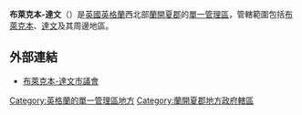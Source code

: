 {{NoteTA|G1=UK Places}}
{{Infobox settlement
|name              = 布萊克本-達文
|type              = 單一管理區
|image_skyline     =
|imagesize         =
|image_caption     =
|image_blank_emblem=
|blank_emblem_type = 
|image_map         = LancashireBlackburn.png
|map_caption       = 布萊克本-達文於蘭開夏郡的位置
|mapsize           = frameless
|subdivision_type  = [[主權國|主權國]]
|subdivision_name  = 英國
|subdivision_type1 = [[構成國|構成國]]
|subdivision_name1 = 英格蘭
|subdivision_type2 = [[英格蘭的區域|區域]]
|subdivision_name2 = [[英格蘭西北|英格蘭西北]]
|subdivision_type3 = [[英格蘭的名譽郡|名譽郡]]
|subdivision_name3 = [[蘭開夏郡|蘭開夏郡]]
|seat_type         = 首府
|seat              = [[布萊克本|布萊克本]]
|website           = [http://www.blackburn.gov.uk/ blackburn.gov.uk]
}}

'''布萊克本-達文'''（{{lang-en|Blackburn with Darwen}}）是[[英國|英國]][[英格蘭|英格蘭]]西北部[[蘭開夏郡|蘭開夏郡]]的[[單一管理區|單一管理區]]，管轄範圍包括[[布萊克本|布萊克本]]、[[達文|達文]]及其周邊地區。

==外部連結==
*[http://www.blackburn.gov.uk/ 布萊克本-達文市議會] {{Wayback|url=http://www.blackburn.gov.uk/ |date=20120208211710 }}

{{英国小作品}}
{{geo-stub}}
{{英国行政区划}}
{{England unitary authority}}

{{DEFAULTSORT:Blackburn with Darwen}}
[[Category:英格蘭的單一管理區地方|Category:英格蘭的單一管理區地方]]
[[Category:蘭開夏郡地方政府轄區|Category:蘭開夏郡地方政府轄區]]